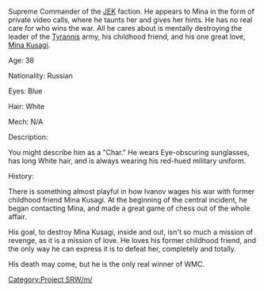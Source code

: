 Supreme Commander of the [[JEK]] faction. He appears to Mina in the form of private video calls, where he taunts her and gives her hints. He has no real care for who wins the war. All he cares about is mentally destroying the leader of the [[Tyrannis]] army, his childhood friend, and his one great love, [[Mina Kusagi]].

Age: 38

Nationality: Russian

Eyes: Blue

Hair: White

Mech: N/A

Description:

You might describe him as a "Char." He wears Eye-obscuring sunglasses, has long White hair, and is always wearing his red-hued military uniform.

History: 

There is something almost playful in how Ivanov wages his war with former childhood friend Mina Kusagi. At the beginning of the central incident, he began contacting Mina, and made a great game of chess out of the whole affair.

His goal, to destroy Mina Kusagi, inside and out, isn't so much a mission of revenge, as it is a mission of love. He loves his former childhood friend, and the only way he can express it is to defeat her, completely and totally.

His death may come, but he is the only real winner of WMC.

[[Category:Project SRW/m/]]